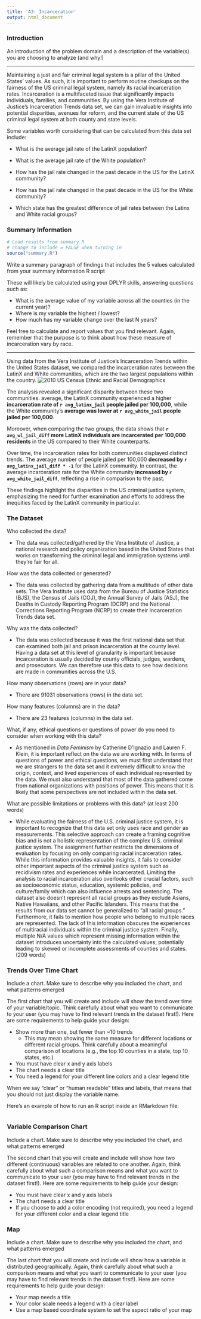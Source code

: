 ```yaml
---
title: 'A3: Incarceration'
output: html_document
---
```


### Introduction

An introduction of the problem domain and a description of the variable(s) 
you are choosing to analyze (and why!)

***

Maintaining a just and fair criminal legal system is a pillar of the 
United States' values. As such, it is important to perform routine checkups on 
the fairness of the US criminal legal system, namely its racial incarceration 
rates. Incarceration is a multifaceted issue that significantly impacts 
individuals, families, and communities. By using the Vera Institute of Justice's 
Incarceration Trends data set, we can gain invaluable insights into potential 
disparities, avenues for reform, and the current state of the US criminal legal 
system at both county and state levels. 

Some variables worth considering that can be calculated from this data set 
include:

* What is the average jail rate of the LatinX population?

* What is the average jail rate of the White population?

* How has the jail rate changed in the past decade in the US for the
LatinX community? 

* How has the jail rate changed in the past decade in the US for the
White community?

* Which state has the greatest difference of jail rates between the Latinx and 
White racial groups?

### Summary Information

```r
# Load results from summary.R
# change to include = FALSE when turning in
source("summary.R")

```

Write a summary paragraph of findings that includes the 5 values calculated 
from your summary information R script

These will likely be calculated using your DPLYR skills, answering questions 
such as:

- What is the average value of my variable across all the counties (in the 
current year)?
- Where is my variable the highest / lowest?
- How much has my variable change over the last N years?

Feel free to calculate and report values that you find relevant. Again, remember 
that the purpose is to think about how these measure of incarceration vary 
by race.


***
Using data from the Vera Institute of Justice's Incarceration Trends within 
the United States dataset, we compared the incarceration rates between the 
LatinX and White communities, which are the two largest populations within 
the country. 
![2010 US Census Ethnic and Racial Demographics](USCensus.png)

The analysis revealed a significant disparity between these two communities. 
average, the LatinX community experienced a higher **incarceration rate of 
`r avg_latinx_jail` people jailed per 100,000**, while the White community's 
**average was lower at `r avg_white_jail` people jailed per 100,000**.

Moreover, when comparing the two groups, the data shows that 
**`r avg_wl_jail_diff` more LatinX individuals are incarcerated per 100,000 
residents** in the US compared to their White counterparts.

Over time, the incarceration rates for both communities displayed distinct 
trends. The average number of people jailed per 100,000 **decreased by 
`r avg_latinx_jail_diff * -1`** for the LatinX community. In contrast, 
the average incarceration rate for the White community **increased by 
`r avg_white_jail_diff`**, reflecting a rise in comparison to the past.

These findings highlight the disparities in the US criminal justice system, 
emphasizing the need for further examination and efforts to address the 
inequities faced by the LatinX community in particular.



### The Dataset

Who collected the data?

* The data was collected/gathered by the Vera Institute of Justice, a national
research and policy organization based in the United States that works on 
transforming the criminal legal and immigration systems until they're fair for
all. 

How was the data collected or generated?

* The data was collected by gathering data from a multitude of other data sets. 
The Vera Institute uses data from the Bureau of Justice Statistics (BJS), 
the Census of Jails (COJ), the Annual Survey of Jails (ASJ), 
the Deaths in Custody Reporting Program (DCRP) and the National Corrections 
Reporting Program (NCRP) to create their Incarceration Trends data set.

Why was the data collected?

* The data was collected because it was the first national data set that 
can examined both jail and prison incarceration at the county level. Having a 
data set at this level of granularity is important because incarceration is 
usually decided by county officials, judges, wardens, and prosecutors. We can 
therefore use this data to see how decisions are made in communities across 
the U.S.

How many observations (rows) are in your data?

* There are 91031 observations (rows) in the data set.

How many features (columns) are in the data?

* There are 23 features (columns) in the data set.

What, if any, ethical questions or questions of power do you need to consider 
when working with this data?  

* As mentioned in *Data Feminism* by Catherine D'Ignazio and Lauren F. Klein, 
it is important reflect on the data we are working with. In terms of questions
of power and ethical questions, we must first understand that we are strangers
to the data set and it extremely difficult to know the origin, context, and 
lived experiences of each individual represented by the data. We must also 
understand that most of the data gathered come from national organizations with
positions of power. This means that it is likely that some perspectives are
not included within the data set. 

What are possible limitations or problems with this data?   (at least 200 words)

* 
While evaluating the fairness of the U.S. criminal justice system, it is 
important to recognize that this data set only uses race and gender as 
measurements. This selective approach can create a framing cognitive bias and 
is not a holistic representation of the complex U.S. criminal justice system. 
The assignment further restricts the dimensions of evaluation by focusing on 
only comparing racial incarceration rates. While this information provides 
valuable insights, it fails to consider other important aspects of the criminal 
justice system such as recidivism rates and experiences while incarcerated. 
Limiting the analysis to racial incarceration also overlooks other crucial 
factors, such as socioeconomic status, education, systemic policies, and 
culture/family which can also influence arrests and sentencing.
The dataset also doesn’t represent all racial groups as they exclude Asians, 
Native Hawaiians, and other Pacific Islanders. This means that the results 
from our data set cannot be generalized to “all racial groups.”
Furthermore, it fails to mention how people who belong to multiple races are 
represented. The lack of this information obscures the 
experiences of multiracial individuals within the criminal justice system. 
Finally, multiple N/A values which represent missing information within the 
dataset introduces uncertainty into the calculated values, potentially leading 
to skewed or incomplete assessments of counties and states. (209 words)


### Trends Over Time Chart

Include a chart. Make sure to describe why you included the chart, and what patterns emerged

The first chart that you will create and include will show the trend over time of your variable/topic. Think carefully about what you want to communicate to your user (you may have to find relevant trends in the dataset first!). Here are some requirements to help guide your design:

- Show more than one, but fewer than ~10 trends
  - This may mean showing the same measure for different locations or different racial groups. Think carefully about a meaningful comparison of locations (e.g., the top 10 counties in a state, top 10 states, etc.)
- You must have clear x and y axis labels
- The chart needs a clear title 
- You need a legend for your different line colors and a clear legend title

When we say "clear" or "human readable" titles and labels, that means that you should not just display the variable name.

Here's an example of how to run an R script inside an RMarkdown file:

``````r
``````

### Variable Comparison Chart

Include a chart. Make sure to describe why you included the chart, and what patterns emerged

The second chart that you will create and include will show how two different (continuous) variables are related to one another. Again, think carefully about what such a comparison means and what you want to communicate to your user (you may have to find relevant trends in the dataset first!). Here are some requirements to help guide your design:

- You must have clear x and y axis labels
- The chart needs a clear title 
- If you choose to add a color encoding (not required), you need a legend for your different color and a clear legend title

### Map

Include a chart. Make sure to describe why you included the chart, and what patterns emerged

The last chart that you will create and include will show how a variable is distributed geographically. Again, think carefully about what such a comparison means and what you want to communicate to your user (you may have to find relevant trends in the dataset first!). Here are some requirements to help guide your design:

- Your map needs a title
- Your color scale needs a legend with a clear label
- Use a map based coordinate system to set the aspect ratio of your map

